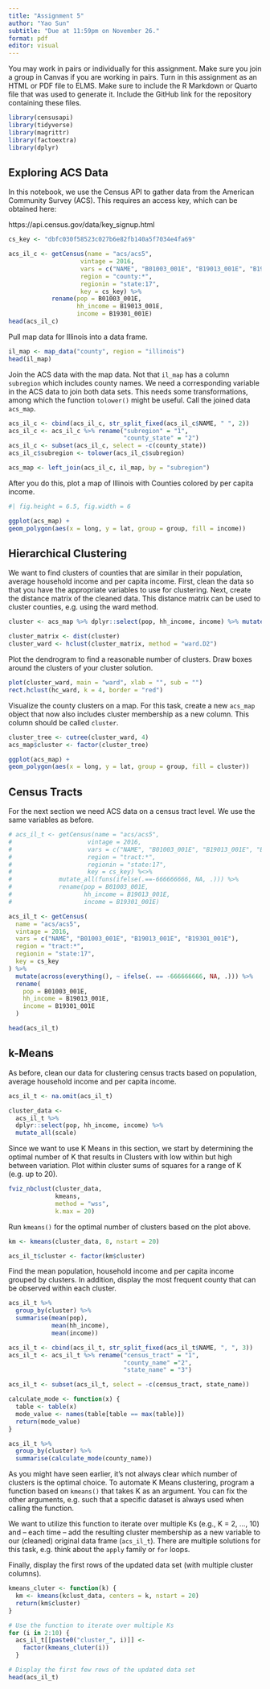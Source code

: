 ```yaml
---
title: "Assignment 5"
author: "Yao Sun"
subtitle: "Due at 11:59pm on November 26."
format: pdf
editor: visual
---
```


You may work in pairs or individually for this assignment. Make sure you join a group in Canvas if you are working in pairs. Turn in this assignment as an HTML or PDF file to ELMS. Make sure to include the R Markdown or Quarto file that was used to generate it. Include the GitHub link for the repository containing these files.

```r
library(censusapi)
library(tidyverse)
library(magrittr)
library(factoextra)
library(dplyr)
```

## Exploring ACS Data

In this notebook, we use the Census API to gather data from the American Community Survey (ACS). This requires an access key, which can be obtained here:

https://api.census.gov/data/key_signup.html

```r
cs_key <- "dbfc030f58523c027b6e82fb140a5f7034e4fa69"

acs_il_c <- getCensus(name = "acs/acs5",
                    vintage = 2016,
                    vars = c("NAME", "B01003_001E", "B19013_001E", "B19301_001E"),
                    region = "county:*",
                    regionin = "state:17",
                    key = cs_key) %>%
            rename(pop = B01003_001E,
                   hh_income = B19013_001E,
                   income = B19301_001E)
head(acs_il_c)
```

Pull map data for Illinois into a data frame.

```r
il_map <- map_data("county", region = "illinois")
head(il_map)
```

Join the ACS data with the map data. Not that `il_map` has a column `subregion` which includes county names. We need a corresponding variable in the ACS data to join both data sets. This needs some transformations, among which the function `tolower()` might be useful. Call the joined data `acs_map`.

```r
acs_il_c <- cbind(acs_il_c, str_split_fixed(acs_il_c$NAME, " ", 2))
acs_il_c <- acs_il_c %>% rename("subregion" = "1",
                                "county_state" = "2")
acs_il_c <- subset(acs_il_c, select = -c(county_state))
acs_il_c$subregion <- tolower(acs_il_c$subregion)

acs_map <- left_join(acs_il_c, il_map, by = "subregion")
```

After you do this, plot a map of Illinois with Counties colored by per capita income.

```r
#| fig.height = 6.5, fig.width = 6

ggplot(acs_map) +
geom_polygon(aes(x = long, y = lat, group = group, fill = income))
```

## Hierarchical Clustering

We want to find clusters of counties that are similar in their population, average household income and per capita income. First, clean the data so that you have the appropriate variables to use for clustering. Next, create the distance matrix of the cleaned data. This distance matrix can be used to cluster counties, e.g. using the ward method.

```r
cluster <- acs_map %>% dplyr::select(pop, hh_income, income) %>% mutate_all(scale)

cluster_matrix <- dist(cluster)
cluster_ward <- hclust(cluster_matrix, method = "ward.D2")
```

Plot the dendrogram to find a reasonable number of clusters. Draw boxes around the clusters of your cluster solution.

```r
plot(cluster_ward, main = "ward", xlab = "", sub = "")
rect.hclust(hc_ward, k = 4, border = "red")

```

Visualize the county clusters on a map. For this task, create a new `acs_map` object that now also includes cluster membership as a new column. This column should be called `cluster`.

```r
cluster_tree <- cutree(cluster_ward, 4)
acs_map$cluster <- factor(cluster_tree)

ggplot(acs_map) +
geom_polygon(aes(x = long, y = lat, group = group, fill = cluster))

```

## Census Tracts

For the next section we need ACS data on a census tract level. We use the same variables as before.

```r
# acs_il_t <- getCensus(name = "acs/acs5",
#                     vintage = 2016,
#                     vars = c("NAME", "B01003_001E", "B19013_001E", "B19301_001E"),
#                     region = "tract:*",
#                     regionin = "state:17",
#                     key = cs_key) %<>%
#             mutate_all(funs(ifelse(.==-666666666, NA, .))) %>%
#             rename(pop = B01003_001E,
#                    hh_income = B19013_001E,
#                    income = B19301_001E)

acs_il_t <- getCensus(
  name = "acs/acs5",
  vintage = 2016,
  vars = c("NAME", "B01003_001E", "B19013_001E", "B19301_001E"),
  region = "tract:*",
  regionin = "state:17",
  key = cs_key
) %>%
  mutate(across(everything(), ~ ifelse(. == -666666666, NA, .))) %>%
  rename(
    pop = B01003_001E,
    hh_income = B19013_001E,
    income = B19301_001E
  )

head(acs_il_t)
```

## k-Means

As before, clean our data for clustering census tracts based on population, average household income and per capita income.

```r
acs_il_t <- na.omit(acs_il_t)

cluster_data <- 
  acs_il_t %>% 
  dplyr::select(pop, hh_income, income) %>% 
  mutate_all(scale)
```

Since we want to use K Means in this section, we start by determining the optimal number of K that results in Clusters with low within but high between variation. Plot within cluster sums of squares for a range of K (e.g. up to 20).

```r
fviz_nbclust(cluster_data,
             kmeans,
             method = "wss",
             k.max = 20)
```

Run `kmeans()` for the optimal number of clusters based on the plot above.

```r
km <- kmeans(cluster_data, 8, nstart = 20)

acs_il_t$cluster <- factor(km$cluster)
```

Find the mean population, household income and per capita income grouped by clusters. In addition, display the most frequent county that can be observed within each cluster.

```r
acs_il_t %>% 
  group_by(cluster) %>% 
  summarise(mean(pop),
            mean(hh_income),
            mean(income))
```

```r
acs_il_t <- cbind(acs_il_t, str_split_fixed(acs_il_t$NAME, ", ", 3))
acs_il_t <- acs_il_t %>% rename("census_tract" = "1",
                                "county_name" ="2",
                                "state_name" = "3")

acs_il_t <- subset(acs_il_t, select = -c(census_tract, state_name))
```

```r
calculate_mode <- function(x) {
  table <- table(x)
  mode_value <- names(table[table == max(table)])
  return(mode_value)
}

acs_il_t %>% 
  group_by(cluster) %>% 
  summarise(calculate_mode(county_name))

```

As you might have seen earlier, it's not always clear which number of clusters is the optimal choice. To automate K Means clustering, program a function based on `kmeans()` that takes K as an argument. You can fix the other arguments, e.g. such that a specific dataset is always used when calling the function.

We want to utilize this function to iterate over multiple Ks (e.g., K = 2, ..., 10) and -- each time -- add the resulting cluster membership as a new variable to our (cleaned) original data frame (`acs_il_t`). There are multiple solutions for this task, e.g. think about the `apply` family or `for` loops.

Finally, display the first rows of the updated data set (with multiple cluster columns).

```r
kmeans_cluter <- function(k) {
  km <- kmeans(kclust_data, centers = k, nstart = 20)
  return(km$cluster)
}

# Use the function to iterate over multiple Ks
for (i in 2:10) {
  acs_il_t[[paste0("cluster_", i)]] <-
    factor(kmeans_cluter(i))
  }

# Display the first few rows of the updated data set
head(acs_il_t)
```
